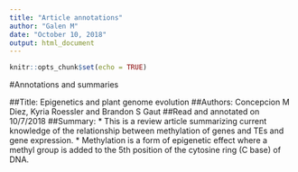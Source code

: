 ---
title: "Article annotations"
author: "Galen M"
date: "October 10, 2018"
output: html_document
---

```{r setup, include=FALSE}
knitr::opts_chunk$set(echo = TRUE)
```

#Annotations and summaries

##Title: Epigenetics and plant genome evolution
##Authors: Concepcion M Diez, Kyria Roessler and Brandon S Gaut
##Read and annotated on 10/7/2018
##Summary:
* This is a review article summarizing current knowledge of the relationship between methylation of genes and TEs and gene expression. 
* Methylation is a form of epigenetic effect where a methyl group is added to the 5th position of the cytosine ring (C base) of DNA. 


